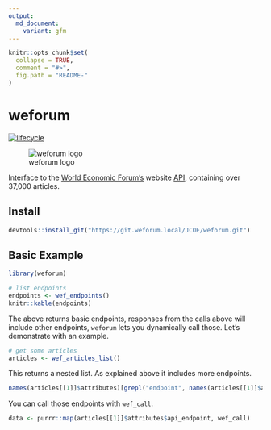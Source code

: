 ```yaml
---
output:
  md_document:
    variant: gfm
---
```


```r
knitr::opts_chunk$set(
  collapse = TRUE,
  comment = "#>",
  fig.path = "README-"
)
```

# weforum

[![lifecycle](https://img.shields.io/badge/lifecycle-maturing-blue.svg)](https://www.tidyverse.org/lifecycle/#maturing)

![weforum logo](https://www.weforum.org/assets/logo-d8b23e233f85a1af9093a1946e18cff462b0ca82fcd720e2a9633270e53a0bcd.svg)

Interface to the [World Economic Forum's](https://www.weforum.org/) website [API](https://api.weforum.org/), containing over 37,000 articles.

## Install

```r
devtools::install_git("https://git.weforum.local/JCOE/weforum.git")
```

## Basic Example

```r
library(weforum)

# list endpoints
endpoints <- wef_endpoints() 
knitr::kable(endpoints)
```

The above returns basic endpoints, responses from the calls above will include other endpoints, `weforum` lets you dynamically call those. Let's demonstrate with an example.

```r
# get some articles
articles <- wef_articles_list() 
```

This returns a nested list. As explained above it includes more endpoints.

```r
names(articles[[1]]$attributes)[grepl("endpoint", names(articles[[1]]$attributes))]
```

You can call those endpoints with `wef_call`.

```r
data <- purrr::map(articles[[1]]$attributes$api_endpoint, wef_call)
```
